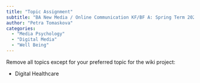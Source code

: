 ```yaml
---
title: "Topic Assignment"
subtitle: "BA New Media / Online Communication KF/BF A: Spring Term 2023"
author: "Petra Tomaskova"
categories:
  - "Media Psychology"
  - "Digital Media"
  - "Well Being"
---
```


Remove all topics except for your preferred topic for the wiki project:

- Digital Healthcare
